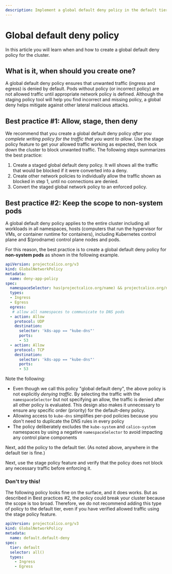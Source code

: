 ```yaml
---
description: Implement a global default deny policy in the default tier to block unwanted traffic.
---
```


# Global default deny policy

In this article you will learn when and how to create a global default deny policy for the cluster.

## What is it, when should you create one?

A global default deny policy ensures that unwanted traffic (ingress and egress) is denied by default. Pods without policy (or incorrect policy) are not allowed traffic until appropriate network policy is defined. Although the staging policy tool will help you find incorrect and missing policy, a global deny helps mitigate against other lateral malicious attacks.

## Best practice #1: Allow, stage, then deny

We recommend that you create a global default deny policy _after you complete writing policy for the traffic that you want to allow_. Use the stage policy feature to get your allowed traffic working as expected, then lock down the cluster to block unwanted traffic. The following steps summarizes the best practice:

1. Create a staged global default deny policy. It will shows all the traffic that would be blocked if it were converted into a deny.
1. Create other network policies to individually allow the traffic shown as blocked in step 1, until no connections are denied.
1. Convert the staged global network policy to an enforced policy.

## Best practice #2: Keep the scope to non-system pods

A global default deny policy applies to the entire cluster including all workloads in all namespaces, hosts (computers that run the hypervisor for VMs, or container runtime for containers), including Kubernetes control plane and $(prodname) control plane nodes and pods.

For this reason, the best practice is to create a global default deny policy for **non-system pods** as shown in the following example.

```yaml
apiVersion: projectcalico.org/v3
kind: GlobalNetworkPolicy
metadata:
  name: deny-app-policy
spec:
  namespaceSelector: has(projectcalico.org/name) && projectcalico.org/name not in {"kube-system", "calico-system"}
  types:
  - Ingress
  - Egress
  egress:
   # allow all namespaces to communicate to DNS pods
  - action: Allow
    protocol: UDP
    destination:
      selector: 'k8s-app == "kube-dns"'
      ports:
      - 53
  - action: Allow
    protocol: TCP
    destination:
      selector: 'k8s-app == "kube-dns"'
      ports:
      - 53
```

Note the following:

- Even though we call this policy "global default deny", the above policy is not explicitly _denying traffic_. By selecting the traffic with the `namespaceSelector` but not specifying an allow, the traffic is denied after all other policy is evaluated. This design also makes it unnecessary to ensure any specific order (priority) for the default-deny policy.
- Allowing access to `kube-dns` simplifies per-pod policies because you don't need to duplicate the DNS rules in every policy
- The policy deliberately excludes the `kube-system` and `calico-system` namespaces by using a negative `namespaceSelector` to avoid impacting any control plane components

Next, add the policy to the default tier. (As noted above, anywhere in the default tier is fine.)

Next, use the stage policy feature and verify that the policy does not block any necessary traffic before enforcing it.

### Don't try this!

The following policy looks fine on the surface, and it does works. But as described in Best practices #2, the policy could break your cluster because the scope is too broad. Therefore, we do not recommend adding this type of policy to the default tier, even if you have verified allowed traffic using the stage policy feature.

```yaml
apiVersion: projectcalico.org/v3
kind: GlobalNetworkPolicy
metadata:
  name: default.default-deny
spec:
  tier: default
  selector: all()
  types:
    - Ingress
    - Egress
```
